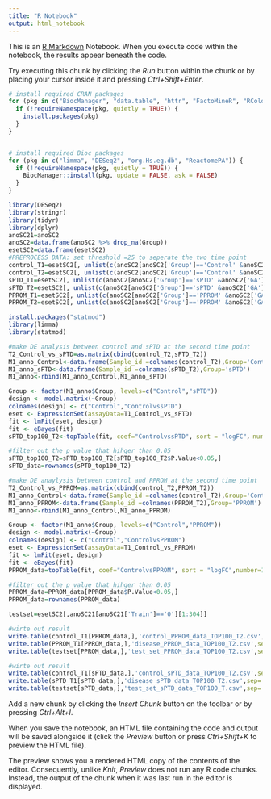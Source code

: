 ```yaml
---
title: "R Notebook"
output: html_notebook
---
```


This is an [R Markdown](http://rmarkdown.rstudio.com) Notebook. When you execute code within the notebook, the results appear beneath the code. 

Try executing this chunk by clicking the *Run* button within the chunk or by placing your cursor inside it and pressing *Ctrl+Shift+Enter*. 
```r
# install required CRAN packages
for (pkg in c("BiocManager", "data.table", "httr", "FactoMineR", "RColorBrewer")) {
  if (!requireNamespace(pkg, quietly = TRUE)) {
    install.packages(pkg)
  }
}


# install required Bioc packages
for (pkg in c("limma", "DESeq2", "org.Hs.eg.db", "ReactomePA")) {
  if (!requireNamespace(pkg, quietly = TRUE)) {
    BiocManager::install(pkg, update = FALSE, ask = FALSE)
  }
}

```


```r
library(DESeq2)
library(stringr)
library(tidyr)
library(dplyr)
anoSC21=anoSC2
anoSC2=data.frame(anoSC2 %>% drop_na(Group))
esetSC2=data.frame(esetSC2)
#PREPROCESS DATA: set threshold =25 to seperate the two time point
control_T1=esetSC2[, unlist(c(anoSC2[anoSC2['Group']=='Control' &anoSC2['GA']<=25,]['SampleID']))]
control_T2=esetSC2[, unlist(c(anoSC2[anoSC2['Group']=='Control' &anoSC2['GA']>25,]['SampleID']))]
sPTD_T1=esetSC2[, unlist(c(anoSC2[anoSC2['Group']=='sPTD' &anoSC2['GA']<=25,]['SampleID']))]
sPTD_T2=esetSC2[, unlist(c(anoSC2[anoSC2['Group']=='sPTD' &anoSC2['GA']>25,]['SampleID']))]
PPROM_T1=esetSC2[, unlist(c(anoSC2[anoSC2['Group']=='PPROM' &anoSC2['GA']<=25,]['SampleID']))]
PPROM_T2=esetSC2[, unlist(c(anoSC2[anoSC2['Group']=='PPROM' &anoSC2['GA']>25,]['SampleID']))]
```


```r
install.packages("statmod")
library(limma)
library(statmod)
```


```r
#make DE analysis between control and sPTD at the second time point
T2_Control_vs_sPTD=as.matrix(cbind(control_T2,sPTD_T2))
M1_anno_Control<-data.frame(Sample_id =colnames(control_T2),Group='Control')
M1_anno_sPTD<-data.frame(Sample_id =colnames(sPTD_T2),Group='sPTD')
M1_anno<-rbind(M1_anno_Control,M1_anno_sPTD)

Group <- factor(M1_anno$Group, levels=c("Control","sPTD"))
design <- model.matrix(~Group)
colnames(design) <- c("Control","ControlvssPTD")
eset <- ExpressionSet(assayData=T1_Control_vs_sPTD)
fit <- lmFit(eset, design)
fit <- eBayes(fit)
sPTD_top100_T2<-topTable(fit, coef="ControlvssPTD", sort = "logFC"，number=145, adjust="BH")

#filter out the p value that hihger than 0.05
sPTD_top100_T2=sPTD_top100_T2[sPTD_top100_T2$P.Value<0.05,]
sPTD_data=rownames(sPTD_top100_T2)
```

```r
#make DE anaylysis between control and PPROM at the second time point 
T2_Control_vs_PPROM=as.matrix(cbind(control_T2,PPROM_T2))
M1_anno_Control<-data.frame(Sample_id =colnames(control_T2),Group='Control')
M1_anno_PPROM<-data.frame(Sample_id =colnames(PPROM_T2),Group='PPROM')
M1_anno<-rbind(M1_anno_Control,M1_anno_PPROM)

Group <- factor(M1_anno$Group, levels=c("Control","PPROM"))
design <- model.matrix(~Group)
colnames(design) <- c("Control","ControlvsPPROM")
eset <- ExpressionSet(assayData=T1_Control_vs_PPROM)
fit <- lmFit(eset, design)
fit <- eBayes(fit)
PPROM_data=topTable(fit, coef="ControlvsPPROM", sort = "logFC",number=143,adjust='BH',confint = 0.95)

#filter out the p value that hihger than 0.05
PPROM_data=PPROM_data[PPROM_data$P.Value<0.05,]
PPROM_data=rownames(PPROM_data)

```

```r
testset=esetSC2[,anoSC21[anoSC21['Train']=='0'][1:304]]
```

```r
#wirte out result
write.table(control_T1[PPROM_data,],'control_PPROM_data_TOP100_T2.csv',sep=',')
write.table(PPROM_T1[PPROM_data,],'disease_PPROM_data_TOP100_T2.csv',sep=',')
write.table(testset[PPROM_data,],'test_set_PPROM_data_TOP100_T2.csv',sep=',')
```
```r
#wirte out result
write.table(control_T1[sPTD_data,],'control_sPTD_data_TOP100_T2.csv',sep=',')
write.table(sPTD_T1[sPTD_data,],'disease_sPTD_data_TOP100_T2.csv',sep=',')
write.table(testset[sPTD_data,],'test_set_sPTD_data_TOP100_T.csv',sep=',')
```





Add a new chunk by clicking the *Insert Chunk* button on the toolbar or by pressing *Ctrl+Alt+I*.

When you save the notebook, an HTML file containing the code and output will be saved alongside it (click the *Preview* button or press *Ctrl+Shift+K* to preview the HTML file).

The preview shows you a rendered HTML copy of the contents of the editor. Consequently, unlike *Knit*, *Preview* does not run any R code chunks. Instead, the output of the chunk when it was last run in the editor is displayed.
